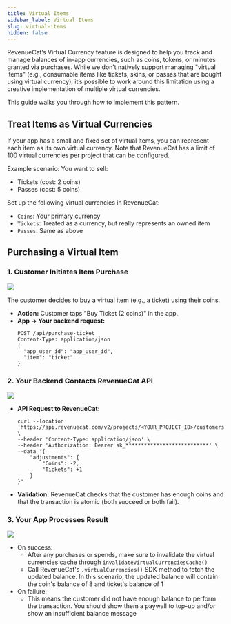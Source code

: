 ```yaml
---
title: Virtual Items
sidebar_label: Virtual Items
slug: virtual-items
hidden: false
---
```


RevenueCat’s Virtual Currency feature is designed to help you track and manage balances of in-app currencies, such as coins, tokens, or minutes granted via purchases. While we don’t natively support managing "virtual items" (e.g., consumable items like tickets, skins, or passes that are bought using virtual currency), it’s possible to work around this limitation using a creative implementation of multiple virtual currencies.

This guide walks you through how to implement this pattern.

## Treat Items as Virtual Currencies

If your app has a small and fixed set of virtual items, you can represent each item as its own virtual currency. Note that RevenueCat has a limit of 100 virtual currencies per project that can be configured.

Example scenario:
You want to sell:

- Tickets (cost: 2 coins)
- Passes (cost: 5 coins)

Set up the following virtual currencies in RevenueCat:

- `Coins`: Your primary currency
- `Tickets`: Treated as a currency, but really represents an owned item
- `Passes`: Same as above

## Purchasing a Virtual Item

### 1. Customer Initiates Item Purchase

![](/docs_images/virtual-currency/VIRTUAL_ITEMS_PURCHASE.png)

The customer decides to buy a virtual item (e.g., a ticket) using their coins.

- **Action:** Customer taps "Buy Ticket (2 coins)" in the app.
- **App → Your backend request:**
  ```http
  POST /api/purchase-ticket
  Content-Type: application/json
  {
    "app_user_id": "app_user_id",
    "item": "ticket"
  }
  ```

### 2. Your Backend Contacts RevenueCat API

![](/docs_images/virtual-currency/VIRTUAL_ITEMS_BACKEND_TO_RC.png)

- **API Request to RevenueCat:**
  ```http
  curl --location 'https://api.revenuecat.com/v2/projects/<YOUR_PROJECT_ID>/customers/<YOUR_CUSTOMER_ID>/virtual_currencies/transactions' \
  --header 'Content-Type: application/json' \
  --header 'Authorization: Bearer sk_***************************' \
  --data '{
      "adjustments": {
          "Coins": -2,
          "Tickets": +1
      }
  }'
  ```
- **Validation:** RevenueCat checks that the customer has enough coins and that the transaction is atomic (both succeed or both fail).

### 3. Your App Processes Result

![](/docs_images/virtual-currency/VIRTUAL_ITEMS_APP.png)

- On success:
  - After any purchases or spends, make sure to invalidate the virtual currencies cache through `invalidateVirtualCurrenciesCache()`
  - Call RevenueCat's `.virtualCurrencies()` SDK method to fetch the updated balance. In this scenario, the updated balance will contain the coin's balance of 8 and ticket's balance of 1
- On failure:
  - This means the customer did not have enough balance to perform the transaction. You should show them a paywall to top-up and/or show an insufficient balance message
